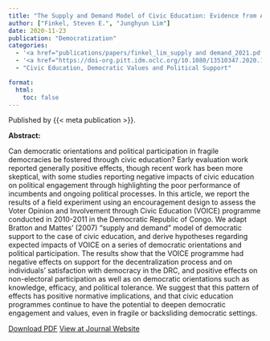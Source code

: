 ```yaml
---
title: "The Supply and Demand Model of Civic Education: Evidence from A Field Experiment in the Democratic Republic of Congo"
author: ["Finkel, Steven E.", "Junghyun Lim"]
date: 2020-11-23
publication: "Democratization"
categories:
  - '<a href="publications/papers/finkel_lim_supply and demand_2021.pdf" target="_blank">PDF</a>'
  - '<a href="https://doi-org.pitt.idm.oclc.org/10.1080/13510347.2020.1843156" target="_blank">Journal</a>'
  - "Civic Education, Democratic Values and Political Support"

format:
  html:
    toc: false
---
```


Published by {{< meta publication >}}.

**Abstract:**

::: justify-text
Can democratic orientations and political participation in fragile democracies be fostered through civic education? Early evaluation work reported generally positive effects, though recent work has been more skeptical, with some studies reporting negative impacts of civic education on political engagement through highlighting the poor performance of incumbents and ongoing political processes. In this article, we report the results of a field experiment using an encouragement design to assess the Voter Opinion and Involvement through Civic Education (VOICE) programme conducted in 2010-2011 in the Democratic Republic of Congo. We adapt Bratton and Mattes’ (2007) “supply and demand” model of democratic support to the case of civic education, and derive hypotheses regarding expected impacts of VOICE on a series of democratic orientations and political participation. The results show that the VOICE programme had negative effects on support for the decentralization process and on individuals’ satisfaction with democracy in the DRC, and positive effects on non-electoral participation as well as on democratic orientations such as knowledge, efficacy, and political tolerance. We suggest that this pattern of effects has positive normative implications, and that civic education programmes continue to have the potential to deepen democratic engagement and values, even in fragile or backsliding democratic settings.
:::
[Download PDF](papers/finkel_lim_supply and demand_2021.pdf){.btn .btn-outline-success target="_blank"} 
[View at Journal Website](https://doi-org.pitt.idm.oclc.org/10.1080/13510347.2020.1843156){.btn .btn-outline-success target="_blank"}
